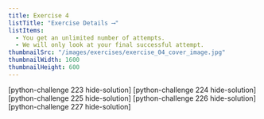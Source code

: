```yaml
---
title: Exercise 4
listTitle: "Exercise Details ⟶"
listItems:
  - You get an unlimited number of attempts.
  - We will only look at your final successful attempt.
thumbnailSrc: "/images/exercises/exercise_04_cover_image.jpg"
thumbnailWidth: 1600
thumbnailHeight: 600
---
```


[python-challenge 223 hide-solution]
[python-challenge 224 hide-solution]
[python-challenge 225 hide-solution]
[python-challenge 226 hide-solution]
[python-challenge 227 hide-solution]
